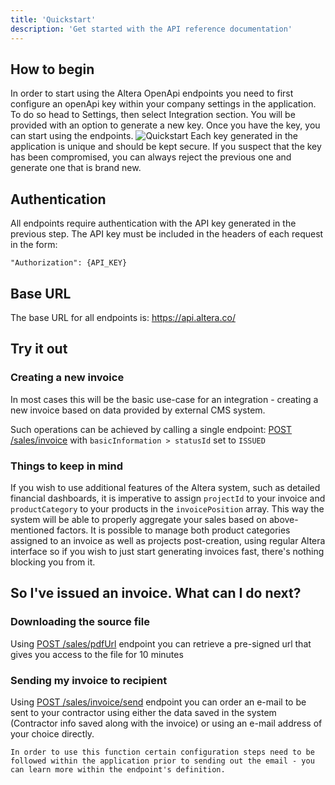 ```yaml
---
title: 'Quickstart'
description: 'Get started with the API reference documentation'
---
```




## How to begin
In order to start using the Altera OpenApi endpoints you need to first configure an openApi key within your company settings in the application. To do so head to Settings, then select Integration section. You will be provided with an option to generate a new key. Once you have the key, you can start using the endpoints.
<img height={400} src="/images/openapi.png" alt="Quickstart" />
<Note>
    Each key generated in the application is unique and should be kept secure. If you suspect that the key has been compromised, you can always reject the previous one and generate one that is brand new.
</Note>


## Authentication

All endpoints require authentication with the API key generated in the previous step. The API key must be included in the headers of each request in the form:
```
"Authorization": {API_KEY}
```
## Base URL
The base URL for all endpoints is: https://api.altera.co/

## Try it out

### Creating a new invoice
In most cases this will be the basic use-case for an integration - creating a new invoice based on data provided by external CMS system.

Such operations can be achieved by calling a single endpoint: [POST /sales/invoice](/openapi/sales/createupdate-invoice) with `basicInformation > statusId` set to `ISSUED`

### Things to keep in mind
If you wish to use additional features of the Altera system, such as detailed financial dashboards, it is imperative to assign `projectId` to your invoice and `productCategory` to your products in the `invoicePosition` array.
This way the system will be able to properly aggregate your sales based on above-mentioned factors.
<Note>
    It is possible to manage both product categories assigned to an invoice as well as projects post-creation, using regular Altera interface so if you wish to just start generating invoices fast, there's nothing blocking you from it.
</Note>

## So I've issued an invoice. What can I do next?

### Downloading the source file
Using [POST /sales/pdfUrl](/openapi/sales/generate-pdf-url) endpoint you can retrieve a pre-signed url that gives you access to the file for 10 minutes

### Sending my invoice to recipient
Using [POST /sales/invoice/send](/openapi/sales/send-invoice-email-to-contractor) endpoint you can order an e-mail to be sent to your contractor using either the data saved in the system (Contractor info saved along with the invoice) or using an e-mail address of your choice directly.

<Note>

    In order to use this function certain configuration steps need to be followed within the application prior to sending out the email - you can learn more within the endpoint's definition.
</Note>
